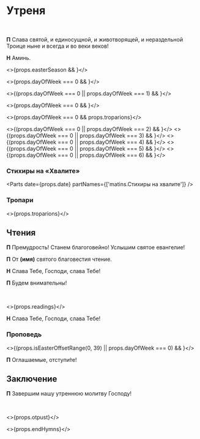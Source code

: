 
<span id="nachalo" />

# Утреня

<br />

**П** Слава святой, и единосущной, и животворящей, и нераздельной Троице ныне и всегда и во веки веков!

**Н** Аминь.

<>{props.easterSeason && <MdxLoader src="Shared/EasterTroparion3x" lang={props.lang} />}</>

<>{props.dayOfWeek === 0 && <MdxLoader src="Matins/VelikayaEktenia" lang={props.lang} />}</>

<>{(props.dayOfWeek === 0 || props.dayOfWeek === 1) && <MdxLoader src="Matins/Prayer1" lang={props.lang} />}</>

<>{props.dayOfWeek === 0 && <MdxLoader src="Matins/BogGospod" lang={props.lang} />}</>

<>{props.dayOfWeek === 0 && props.troparions}</>

<>{(props.dayOfWeek === 0 || props.dayOfWeek === 2) && <MdxLoader src="Matins/Prayer2" lang={props.lang} />}</>
<>{(props.dayOfWeek === 0 || props.dayOfWeek === 3) && <MdxLoader src="Matins/Prayer3" lang={props.lang} />}</>
<>{(props.dayOfWeek === 0 || props.dayOfWeek === 4) && <MdxLoader src="Matins/Prayer4" lang={props.lang} />}</>
<>{(props.dayOfWeek === 0 || props.dayOfWeek === 5) && <MdxLoader src="Matins/Prayer7" lang={props.lang} />}</>
<>{(props.dayOfWeek === 0 || props.dayOfWeek === 6) && <MdxLoader src="Matins/Prayer8" lang={props.lang} />}</>

<MdxLoader src="Matins/Prayer11" lang={props.lang} />
<MdxLoader src="Matins/HvalitniePsalmi" lang={props.lang} />

### Стихиры на «Хвалите»

<Parts date={props.date} partNames={['matins.Cтихиры на хвалите']} />
<MdxLoader src="Matins/Slavoslovie" lang={props.lang} />

### Тропари

<>{props.troparions}</>

<span id="reading" />

## Чтения

**П** Премудрость! Станем благоговейно! Услышим святое евангелие!

**П** От **(имя)** святого благовестия чтение.

**Н** Слава Тебе, Господи, слава Тебе!

**П** Будем внимательны!

<br />

<>{props.readings}</>

**Н** Слава Тебе, Господи, слава Тебе!

### Проповедь

<>{(props.isEasterOffsetRange(0, 39) || props.dayOfWeek === 0) && <MdxLoader src="Matins/VoskresnajaPesn" lang={props.lang} />}</>

<MdxLoader src="Shared/EkteniaOglash" lang={props.lang} />
<MdxLoader src="Matins/PrayerKatekhumens" lang={props.lang} />

**П** Оглашаемые, отступи́те!

<MdxLoader src="Shared/SugubajaKratkaja" lang={props.lang} />

## Заключение

**П** Завершим нашу утреннюю молитву Господу!

<MdxLoader src="Matins/Prayer12" lang={props.lang} />
<br />
<MdxLoader src="Matins/PrayerGlavopriklonnaja" lang={props.lang} />

<>{props.otpust}</>

<>{props.endHymns}</>
